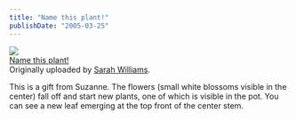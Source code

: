 ```yaml
---
title: "Name this plant!"
publishDate: "2005-03-25"
---
```


[![](images/7431345_2f21cb34ab_m.jpg)](http://www.flickr.com/photos/54325514@N00/7431345/ "photo sharing")  
[Name this plant!](http://www.flickr.com/photos/54325514@N00/7431345/)  
Originally uploaded by [Sarah Williams](http://www.flickr.com/people/54325514@N00/).

This is a gift from Suzanne. The flowers (small white blossoms visible in the center) fall off and start new plants, one of which is visible in the pot. You can see a new leaf emerging at the top front of the center stem.
